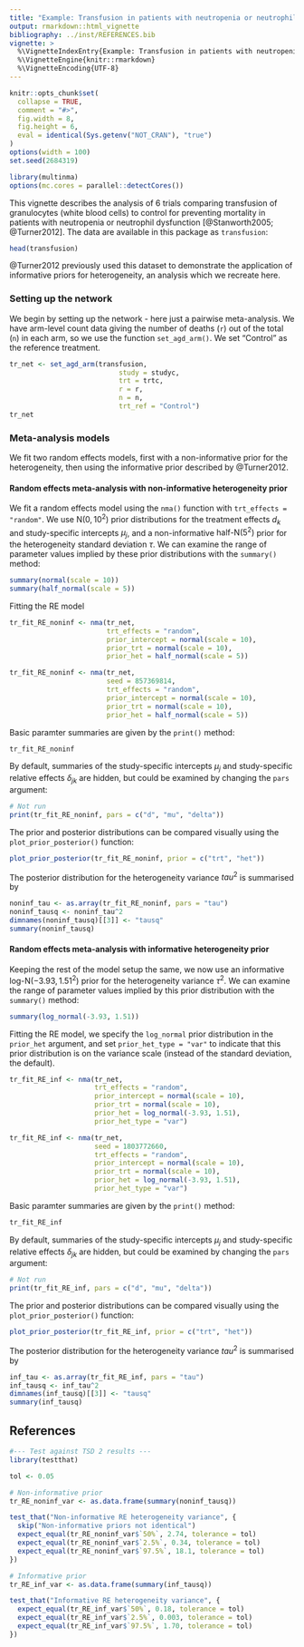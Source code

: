```yaml
---
title: "Example: Transfusion in patients with neutropenia or neutrophil dysfunction"
output: rmarkdown::html_vignette
bibliography: ../inst/REFERENCES.bib
vignette: >
  %\VignetteIndexEntry{Example: Transfusion in patients with neutropenia or neutrophil dysfunction}
  %\VignetteEngine{knitr::rmarkdown}
  %\VignetteEncoding{UTF-8}
---
```


```r
knitr::opts_chunk$set(
  collapse = TRUE,
  comment = "#>",
  fig.width = 8, 
  fig.height = 6,
  eval = identical(Sys.getenv("NOT_CRAN"), "true")
)
options(width = 100)
set.seed(2684319)
```

```r
library(multinma)
options(mc.cores = parallel::detectCores())
```

This vignette describes the analysis of 6 trials comparing transfusion of granulocytes (white blood cells) to control for preventing mortality in patients with neutropenia or neutrophil dysfunction [@Stanworth2005; @Turner2012].
The data are available in this package as `transfusion`:
```r
head(transfusion)
```

@Turner2012 previously used this dataset to demonstrate the application of informative priors for heterogeneity, an analysis which we recreate here.

### Setting up the network
We begin by setting up the network - here just a pairwise meta-analysis.
We have arm-level count data giving the number of deaths (`r`) out of the total (`n`) in each arm, so we use the function `set_agd_arm()`.
We set "Control" as the reference treatment.
```r
tr_net <- set_agd_arm(transfusion, 
                           study = studyc,
                           trt = trtc,
                           r = r, 
                           n = n,
                           trt_ref = "Control")
tr_net
```


### Meta-analysis models
We fit two random effects models, first with a non-informative prior for the heterogeneity, then using the informative prior described by @Turner2012.

#### Random effects meta-analysis with non-informative heterogeneity prior
We fit a random effects model using the `nma()` function with `trt_effects = "random"`.
We use $\mathrm{N}(0, 10^2)$ prior distributions for the treatment effects $d_k$ and study-specific intercepts $\mu_j$, and a non-informative $\textrm{half-N}(5^2)$ prior for the heterogeneity standard deviation $\tau$.
We can examine the range of parameter values implied by these prior distributions with the `summary()` method:
```r
summary(normal(scale = 10))
summary(half_normal(scale = 5))
```

Fitting the RE model
```r
tr_fit_RE_noninf <- nma(tr_net, 
                        trt_effects = "random",
                        prior_intercept = normal(scale = 10),
                        prior_trt = normal(scale = 10),
                        prior_het = half_normal(scale = 5))
```
```r
tr_fit_RE_noninf <- nma(tr_net, 
                        seed = 857369814,
                        trt_effects = "random",
                        prior_intercept = normal(scale = 10),
                        prior_trt = normal(scale = 10),
                        prior_het = half_normal(scale = 5))
```

Basic paramter summaries are given by the `print()` method:
```r
tr_fit_RE_noninf
```

By default, summaries of the study-specific intercepts $\mu_j$ and study-specific relative effects $\delta_{jk}$ are hidden, but could be examined by changing the `pars` argument:
```r
# Not run
print(tr_fit_RE_noninf, pars = c("d", "mu", "delta"))
```

The prior and posterior distributions can be compared visually using the `plot_prior_posterior()` function:
```r
plot_prior_posterior(tr_fit_RE_noninf, prior = c("trt", "het"))
```

The posterior distribution for the heterogeneity variance $tau^2$ is summarised by
```r
noninf_tau <- as.array(tr_fit_RE_noninf, pars = "tau")
noninf_tausq <- noninf_tau^2
dimnames(noninf_tausq)[[3]] <- "tausq"
summary(noninf_tausq)
```


#### Random effects meta-analysis with informative heterogeneity prior
Keeping the rest of the model setup the same, we now use an informative $\textrm{log-N}(-3.93, 1.51^2)$ prior for the heterogeneity variance $\tau^2$.
We can examine the range of parameter values implied by this prior distribution with the `summary()` method:
```r
summary(log_normal(-3.93, 1.51))
```

Fitting the RE model, we specify the `log_normal` prior distribution in the `prior_het` argument, and set `prior_het_type = "var"` to indicate that this prior distribution is on the variance scale (instead of the standard deviation, the default).
```r
tr_fit_RE_inf <- nma(tr_net, 
                     trt_effects = "random",
                     prior_intercept = normal(scale = 10),
                     prior_trt = normal(scale = 10),
                     prior_het = log_normal(-3.93, 1.51),
                     prior_het_type = "var")
```
```r
tr_fit_RE_inf <- nma(tr_net, 
                     seed = 1803772660,
                     trt_effects = "random",
                     prior_intercept = normal(scale = 10),
                     prior_trt = normal(scale = 10),
                     prior_het = log_normal(-3.93, 1.51),
                     prior_het_type = "var")
```

Basic paramter summaries are given by the `print()` method:
```r
tr_fit_RE_inf
```

By default, summaries of the study-specific intercepts $\mu_j$ and study-specific relative effects $\delta_{jk}$ are hidden, but could be examined by changing the `pars` argument:
```r
# Not run
print(tr_fit_RE_inf, pars = c("d", "mu", "delta"))
```

The prior and posterior distributions can be compared visually using the `plot_prior_posterior()` function:
```r
plot_prior_posterior(tr_fit_RE_inf, prior = c("trt", "het"))
```

The posterior distribution for the heterogeneity variance $tau^2$ is summarised by
```r
inf_tau <- as.array(tr_fit_RE_inf, pars = "tau")
inf_tausq <- inf_tau^2
dimnames(inf_tausq)[[3]] <- "tausq"
summary(inf_tausq)
```

## References

```r
#--- Test against TSD 2 results ---
library(testthat)

tol <- 0.05

# Non-informative prior
tr_RE_noninf_var <- as.data.frame(summary(noninf_tausq))

test_that("Non-informative RE heterogeneity variance", {
  skip("Non-informative priors not identical")
  expect_equal(tr_RE_noninf_var$`50%`, 2.74, tolerance = tol)
  expect_equal(tr_RE_noninf_var$`2.5%`, 0.34, tolerance = tol)
  expect_equal(tr_RE_noninf_var$`97.5%`, 18.1, tolerance = tol)
})

# Informative prior
tr_RE_inf_var <- as.data.frame(summary(inf_tausq))

test_that("Informative RE heterogeneity variance", {
  expect_equal(tr_RE_inf_var$`50%`, 0.18, tolerance = tol)
  expect_equal(tr_RE_inf_var$`2.5%`, 0.003, tolerance = tol)
  expect_equal(tr_RE_inf_var$`97.5%`, 1.70, tolerance = tol)
})
```
